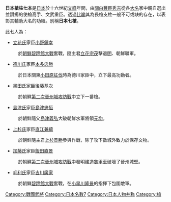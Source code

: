 {{Unreferenced|time=2021-06-06T13:42:04+00:00}}
{{japanese
|japanese=日本槍柱七本
|kana=にほんそうちゅうしちほん
|romaji=Nihon Sōchūshi Chihon 
}}
'''日本槍柱七本'''是[[日本|日本]]於十六世紀[[文祿|文祿]]年間，由[[關白|關白]][[豐臣秀吉|豐臣秀吉]]從各[[大名_(稱謂)|大名]]家中親自選出並讚揚的使槍高手、文武重臣。透過[[比喻|比喻]]其為長槍支柱一般不可或缺的存在，以表彰其輔助大名的功績。別稱'''日本七槍'''。

此七人為：

*[[立花氏|立花氏]]家臣[[小野鎮幸|小野鎮幸]]
:於[[朝鮮|朝鮮]][[碧蹄館大戰|碧蹄館大戰]]奮戰，隨主君[[立花宗茂|立花宗茂]]擊退[[明|明]]、朝鮮聯軍。

*[[德川氏|德川氏]]家臣[[本多忠勝|本多忠勝]]
:於日本關東[[小田原征伐|小田原征伐]]時為德川家臣中，立下最高功勳者。

*[[黑田氏|黑田氏]]家臣[[後藤基次|後藤基次]]
:於朝鮮[[第二次晉州城之戰|第二次晉州城攻防戰]]中立下一番槍。

*[[島津氏|島津氏]]家臣[[島津忠恒|島津忠恒]]
:於朝鮮隨父[[島津義弘|島津義弘]]大破朝鮮水軍將領[[元均_(朝鮮)|元均]]。

*[[上杉氏|上杉氏]]家臣[[直江兼續|直江兼續]]
:於朝鮮隨主君[[上杉景勝|上杉景勝]]參與作戰，除了攻下數城外致力於保存文物。

*[[加藤氏|加藤氏]]家臣[[飯田直景|飯田直景]]
:於朝鮮[[第二次晉州城之戰|第二次晉州城攻防戰]]中發明建造[[龜甲車|龜甲車]]破壞了晉州城壁。

*[[毛利氏|毛利氏]]家臣[[吉川廣家|吉川廣家]]
:於朝鮮[[碧蹄館大戰|碧蹄館大戰]]奮戰，在[[小早川隆景|小早川隆景]]的指揮下包圍敵軍。

[[Category:戰國武將|Category:戰國武將]]
[[Category:日本名數7|Category:日本名數7]]
[[Category:日本人物并称|Category:日本人物并称]]
[[Category:槍|Category:槍]]